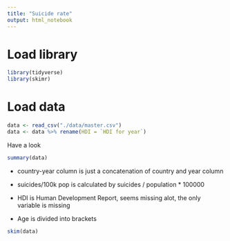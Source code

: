 ```yaml
---
title: "Suicide rate"
output: html_notebook
---
```


# Load library
```r
library(tidyverse)
library(skimr)
```

# Load data

```r
data <- read_csv("./data/master.csv")
data <- data %>% rename(HDI = `HDI for year`)
```

Have a look
```r
summary(data)
```

- country-year column is just a concatenation of country and year column

- suicides/100k pop is calculated by suicides / population * 100000

- HDI is Human Development Report, seems missing alot, the only variable is missing

- Age is divided into brackets

```r
skim(data)
```

